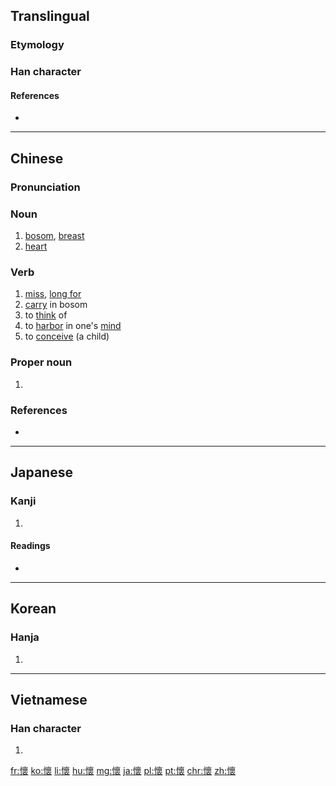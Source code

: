 {{also|懐}}
==Translingual==
{{Han simplified forms|懷|懐|怀}}

===Etymology===
{{Han compound|心|褱|c1=s|c2=p|t1=heart|ls=psc}}

===Han character===
{{Han char|rn=61|rad=心|as=16|sn=19|four=94032|canj=PYWV|ids=⿰忄褱}}

====References====
* {{Han ref|kx=0408.170|dkj=11456|dj=0749.150|hdz=42369.100|uh=61F7|ud=25079|bh=C368|bd=50024}}

----

==Chinese==
{{zh-forms|s=怀}}

===Pronunciation===
{{zh-pron
|m=huái|ma=Zh-huái.ogg
|c=waai4
|h=pfs=fài/hông
|md=
|mn=
|w=
|mc=y
|oc=y
|cat=n,v,propn
}}

===Noun===
{{zh-noun}}

# [[bosom]], [[breast]]
# [[heart]] {{gloss|emotional and non-anatomical}}

===Verb===
{{zh-verb}}

# [[miss]], [[long for]]
# [[carry]] in bosom {{rfgloss}}
# to [[think]] of
# to [[harbor]] in one's [[mind]]
# to [[conceive]] (a child)
#: {{zh-l|懷胎}}

===Proper noun===
{{zh-proper noun}}

# {{surname|lang=zh}}
<!-- ====Compounds==== (needs converting to traditional forms)
* [[怀抱]]
* [[怀璧其罪]]
* [[怀表]]
* [[怀才不遇]]
* [[怀春]]
* [[怀古]]
* [[怀鬼胎]]
* [[怀恨]]
* [[怀旧]]
* [[怀恋]]
* [[怀念]]
* [[怀柔]]
* [[怀胎]]
* [[怀想]]
* [[怀疑]]
* [[怀疑主义]]
* [[怀有]]
* [[怀怨]]
* [[怀孕]]-->

===References===
* {{R:CC-CEDICT}}

----

==Japanese==

===Kanji===
{{ja-kanji|grade=|rs=心16|style=ky|shin=懐}}

# {{defn|lang=ja|sort=心16}}

====Readings====
* {{ja-readings|on=[[かい]] (kai)|kun=[[なつく]] (natsuku), [[ふところ]] (futokoro)}}

----

==Korean==

===Hanja===
{{ko-hanja|hangeul=회|eumhun=|rv=hoe|mr=hoe|y=hoy}}

# {{defn|lang=ko|sort=心16}}

----

==Vietnamese==

===Han character===
{{vi-hantu|[[hoài]]|rs=心16}}

# {{defn|lang=vi|sort=心16}}

[[fr:懷]]
[[ko:懷]]
[[li:懷]]
[[hu:懷]]
[[mg:懷]]
[[ja:懷]]
[[pl:懷]]
[[pt:懷]]
[[chr:懷]]
[[zh:懷]]